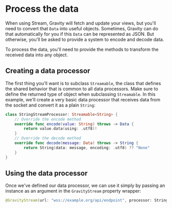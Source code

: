 
# Process the data
When using Stream, Gravity will fetch and update your views, but you'll need to convert that `Data` into useful objects. Sometimes, Gravity can do that automatically for you if this `Data` can be represented as JSON. But otherwise, you'll be asked to provide a system to encode and decode data.

<Callout emoji="💡">
  To process the data, you'll need to provide the methods to transform the received data into any object.
</Callout>

## Creating a data processor
The first thing you'll want is to subclass `Streamable`, the class that defines the shared behavior that is common to all data processors. Make sure to define the returned type of object when subclassing `Streamable`. In this example, we'll create a very basic data processor that receives data from the socket and convert it as a plain `String`:

```swift
class StringStreamProcessor: Streamable<String> {
    // Override the encode method
    override func encode(value: String) throws -> Data {
        return value.data(using: .utf8)!
    }
    // Override the decode method
    override func decode(message: Data) throws -> String {
        return String(data: message, encoding: .utf8) ?? "None"
    }
}
```

## Using the data processor
Once we've defined our data processor, we can use it simply by passing an instance as an argument in the `GravityStream` property wrapper:
```swift
@GravityStream(url: "wss://example.org/api/endpoint", processor: StringStreamProcessor()) var api
```